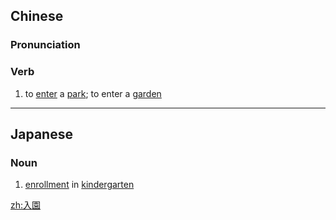 {{also|入园}}
==Chinese==
{{zh-forms|s=入园}}

===Pronunciation===
{{zh-pron
|m=rùyuán
|c=jap6 jyun4
|h=pfs=ngi̍p-yèn
|cat=v
}}

===Verb===
{{zh-verb}}

# to [[enter]] a [[park]]; to enter a [[garden]]

----

==Japanese==
{{ja-kanjitab|にゅう|えん|yomi=o}}

===Noun===
{{ja-noun|にゅうえん}}

# [[enrollment]] in [[kindergarten]]

[[zh:入園]]